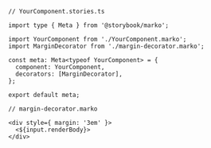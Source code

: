 ```tsx
// YourComponent.stories.ts

import type { Meta } from '@storybook/marko';

import YourComponent from './YourComponent.marko';
import MarginDecorator from './margin-decorator.marko';

const meta: Meta<typeof YourComponent> = {
  component: YourComponent,
  decorators: [MarginDecorator],
};

export default meta;
```

```marko
// margin-decorator.marko

<div style={ margin: '3em' }>
  <${input.renderBody}>
</div>
```

